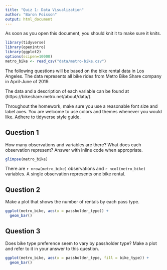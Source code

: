 ```yaml
---
title: "Quiz 1: Data Visualization"
author: "Baron Poisson"
output: html_document
---
```


As soon as you open this document, you should knit it to make sure it knits.

```r
library(tidyverse)
library(openintro)
library(ggplot2)
options(scipen=10000)
metro_bike <- read_csv("data/metro-bike.csv")
```

The following questions will be based on the bike rental data in Los Angeles. The data represents all bike rides from Metro Bike Share company in April-June of 2019. 

The data and a description of each variable can be found at (https://bikeshare.metro.net/about/data/).

Throughout the homework, make sure you use a reasonable font size and label axes. You are welcome to use colors and themes whenever you would like. Adhere to tidyverse style guide.

## Question 1

How many observations and variables are there? What does each observation represent? Answer with inline code when appropriate.

```r
glimpse(metro_bike)
```

There are `r nrow(metro_bike)` observations and `r ncol(metro_bike)` variables. A single observation represents one bike rental.

## Question 2

Make a plot that shows the number of rentals by each pass type.

```r
ggplot(metro_bike, aes(x = passholder_type)) +
  geom_bar()
```

## Question 3

Does bike type preference seem to vary by passholder type? Make a plot and refer to it in your answer to this question.

```r
ggplot(metro_bike, aes(x = passholder_type, fill = bike_type)) +
  geom_bar()
```
